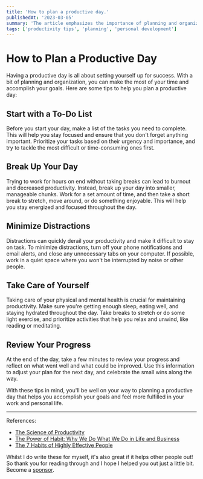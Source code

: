 ```yaml
---
title: 'How to plan a productive day.'
publishedAt: '2023-03-05'
summary: 'The article emphasizes the importance of planning and organization to achieve productivity and success in both work and personal life. It also provides references to related resources for further reading.'
tags: ['productivity tips', 'planning', 'personal development']
---
```



# How to Plan a Productive Day

Having a productive day is all about setting yourself up for success. With a bit of planning and organization, you can make the most of your time and accomplish your goals. Here are some tips to help you plan a productive day:

## Start with a To-Do List

Before you start your day, make a list of the tasks you need to complete. This will help you stay focused and ensure that you don't forget anything important. Prioritize your tasks based on their urgency and importance, and try to tackle the most difficult or time-consuming ones first.

## Break Up Your Day

Trying to work for hours on end without taking breaks can lead to burnout and decreased productivity. Instead, break up your day into smaller, manageable chunks. Work for a set amount of time, and then take a short break to stretch, move around, or do something enjoyable. This will help you stay energized and focused throughout the day.

## Minimize Distractions

Distractions can quickly derail your productivity and make it difficult to stay on task. To minimize distractions, turn off your phone notifications and email alerts, and close any unnecessary tabs on your computer. If possible, work in a quiet space where you won't be interrupted by noise or other people.

## Take Care of Yourself

Taking care of your physical and mental health is crucial for maintaining productivity. Make sure you're getting enough sleep, eating well, and staying hydrated throughout the day. Take breaks to stretch or do some light exercise, and prioritize activities that help you relax and unwind, like reading or meditating.

## Review Your Progress

At the end of the day, take a few minutes to review your progress and reflect on what went well and what could be improved. Use this information to adjust your plan for the next day, and celebrate the small wins along the way.

With these tips in mind, you'll be well on your way to planning a productive day that helps you accomplish your goals and feel more fulfilled in your work and personal life.

---

References:

- [The Science of Productivity](https://www.youtube.com/watch?v=lHfjvYzr-3g)
- [The Power of Habit: Why We Do What We Do in Life and Business](https://www.goodreads.com/book/show/12609433-the-power-of-habit)
- [The 7 Habits of Highly Effective People](https://www.goodreads.com/book/show/36072.The_7_Habits_of_Highly_Effective_People)

<Aside type={'positive'} title={'Thank you very much for reading!'}>
  Whilst I do write these for myself, it's also great if it helps other people
  out! So thank you for reading through and I hope I helped you out just a
  little bit. Become a
  <a href="https://github.com/sponsors/isyuricunha"> sponsor</a>.
</Aside>
